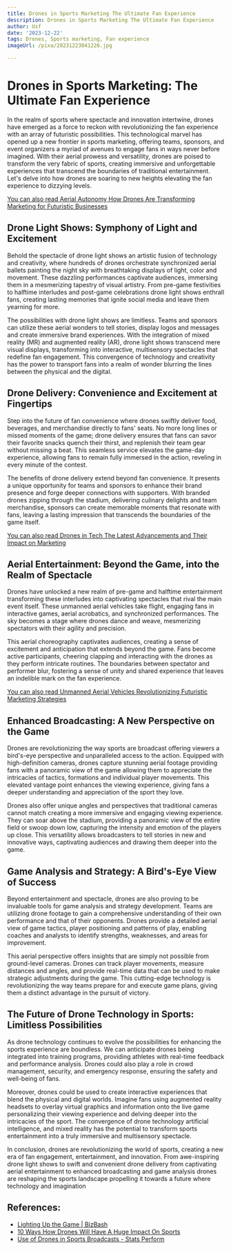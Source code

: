 ```yaml
---
title: Drones in Sports Marketing The Ultimate Fan Experience
description: Drones in Sports Marketing The Ultimate Fan Experience
author: Usf
date: '2023-12-22'
tags: Drones, Sports marketing, Fan experience
imageUrl: /pixa/20231223041226.jpg

---
```

# Drones in Sports Marketing: The Ultimate Fan Experience

In the realm of sports where spectacle and innovation intertwine, drones have emerged as  a force to reckon with revolutionizing the fan experience with an array of  futuristic possibilities. This technological marvel has opened up a new frontier in sports marketing, offering teams, sponsors, and event organizers a  myriad of avenues to engage fans in ways never before imagined. With their aerial prowess and  versatility, drones are poised to transform the very fabric of  sports, creating immersive and  unforgettable  experiences that transcend  the boundaries of traditional entertainment. Let's  delve into how drones are  soaring to new heights elevating the fan  experience to dizzying levels.

[You can  also read Aerial Autonomy How Drones Are Transforming Marketing for Futuristic Businesses](Aerial%20Autonomy%20How%20Drones%20Are%20Transforming%20Marketing%20for%20Futuristic%20Businesses)


## Drone Light Shows: Symphony of Light and  Excitement

Behold  the spectacle of drone light  shows an artistic fusion of technology and creativity, where  hundreds of drones orchestrate synchronized aerial ballets painting the night sky with breathtaking displays of light, color and movement. These  dazzling performances captivate audiences, immersing them  in a mesmerizing tapestry of visual artistry. From pre-game festivities  to halftime  interludes  and post-game celebrations drone light shows enthrall fans, creating lasting memories that  ignite social media and leave them yearning for more.

The possibilities with drone light shows are limitless. Teams and sponsors can utilize these aerial wonders to tell stories, display logos and messages and create immersive brand experiences. With the integration of  mixed reality (MR) and  augmented reality (AR), drone light shows transcend mere visual displays, transforming into  interactive, multisensory spectacles that redefine  fan  engagement.  This convergence  of technology and creativity has the power to transport fans into a realm of wonder blurring the lines between the physical and  the digital.

## Drone  Delivery: Convenience and Excitement at Fingertips

Step into the future of fan convenience where drones swiftly deliver food,  beverages, and merchandise directly to fans' seats. No more long lines or missed moments of  the game; drone delivery  ensures that fans  can savor their favorite snacks  quench their thirst,  and replenish their team gear without missing a beat. This seamless service elevates the game-day experience, allowing fans to remain fully immersed in the action, reveling in every minute  of the contest.

The benefits  of drone delivery extend beyond fan convenience. It presents a unique opportunity for teams and sponsors to enhance their brand presence and forge deeper connections with supporters. With branded drones zipping through the stadium, delivering culinary delights  and team merchandise, sponsors can create memorable moments  that  resonate with fans, leaving a lasting impression that transcends the boundaries  of the game  itself.

[You  can also read Drones in Tech The Latest Advancements and Their Impact on Marketing](Drones%20in%20Tech%20The%20Latest%20Advancements%20and%20Their%20Impact%20on%20Marketing)


##  Aerial Entertainment: Beyond the Game, into the Realm of Spectacle

Drones have  unlocked a new realm of pre-game and halftime entertainment transforming these interludes  into captivating spectacles that rival the main event itself. These unmanned aerial vehicles take flight, engaging fans in  interactive games, aerial acrobatics, and  synchronized performances. The sky becomes a stage where drones dance and weave, mesmerizing spectators with their  agility and precision.

This aerial  choreography captivates audiences, creating a sense of excitement and anticipation that extends beyond the game.  Fans  become active participants, cheering clapping and interacting with the drones  as they perform intricate routines.  The boundaries between spectator and performer blur, fostering a sense of unity and shared  experience  that leaves an indelible  mark on  the fan experience.

[You can also read  Unmanned Aerial Vehicles Revolutionizing Futuristic Marketing Strategies](Unmanned%20Aerial%20Vehicles%20Revolutionizing%20Futuristic%20Marketing%20Strategies)


## Enhanced Broadcasting: A New Perspective on the Game

Drones are revolutionizing the way sports are broadcast offering  viewers  a bird's-eye perspective and unparalleled access  to the action. Equipped with high-definition cameras, drones capture stunning aerial footage providing fans with a panoramic view of the game  allowing them to appreciate the  intricacies of tactics, formations and  individual player movements. This elevated vantage point enhances the viewing experience, giving fans a deeper understanding and appreciation of the sport they love.

Drones also  offer unique angles and perspectives that traditional cameras cannot match creating a more immersive and engaging  viewing experience. They can soar above the stadium, providing a panoramic view of the entire field or swoop down low, capturing the intensity and emotion of the players up close. This versatility allows broadcasters to tell stories in new and innovative ways, captivating audiences and drawing  them deeper into the game.

## Game Analysis and Strategy: A Bird's-Eye View of Success

Beyond entertainment and spectacle, drones are also proving to be invaluable  tools for game analysis and strategy development. Teams are utilizing drone footage to gain a comprehensive understanding of their own performance and that of  their opponents.  Drones provide a detailed aerial view of game tactics, player positioning and patterns of play, enabling coaches and analysts to identify strengths, weaknesses, and  areas for improvement.

This aerial perspective offers insights that are simply not possible from ground-level cameras. Drones can track player movements, measure  distances and angles, and provide real-time data that can be used to make strategic adjustments during the  game. This cutting-edge technology is revolutionizing the way teams prepare for and execute game plans, giving them a distinct advantage in the pursuit of victory.

## The Future  of Drone Technology in Sports: Limitless Possibilities

As drone technology continues to evolve the possibilities for enhancing the sports  experience  are  boundless. We  can anticipate drones being  integrated into training programs,  providing athletes with  real-time feedback  and performance analysis. Drones could also play a role in crowd management, security, and emergency response, ensuring the safety and  well-being  of fans.

Moreover,  drones could be used to create interactive experiences that blend the  physical and digital  worlds.  Imagine fans using augmented reality  headsets to overlay virtual graphics and information onto the live game  personalizing  their viewing  experience and delving deeper into the intricacies of the sport. The convergence of drone technology artificial  intelligence, and mixed reality has the potential to transform sports entertainment into a truly immersive and multisensory spectacle.

In conclusion,  drones are revolutionizing the world of sports, creating a  new era of fan engagement, entertainment, and innovation. From awe-inspiring drone light shows to swift and convenient drone delivery from  captivating  aerial entertainment to enhanced broadcasting and game analysis drones are reshaping the sports landscape propelling  it towards  a future where  technology and imagination

## References:
- [Lighting Up the Game | BizBash](https://www.bizbash.com/industry-insiders/article/22880844/lighting-up-the-game)
- [10 Ways How Drones Will Have A Huge Impact On Sports](https://sporttomorrow.com/10-ways-drones-will-impact-sports/amp/)
- [Use of Drones in Sports Broadcasts - Stats Perform](https://www.statsperform.com/resource/use-of-drones-in-sports-broadcasts/)
